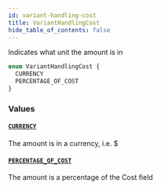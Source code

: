 ```yaml
---
id: variant-handling-cost
title: VariantHandlingCost
hide_table_of_contents: false
---
```



Indicates what unit the amount is in

```graphql
enum VariantHandlingCost {
  CURRENCY
  PERCENTAGE_OF_COST
}
```


### Values

#### [`CURRENCY`](#)

The amount is in a currency, i.e. $


#### [`PERCENTAGE_OF_COST`](#)

The amount is a percentage of the Cost field




